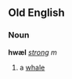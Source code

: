 ==Old English==
===Noun===
'''hwæl''' ''[[Wiktionary Appendix:Old English strong declension|strong]] m''

#a [[whale]]